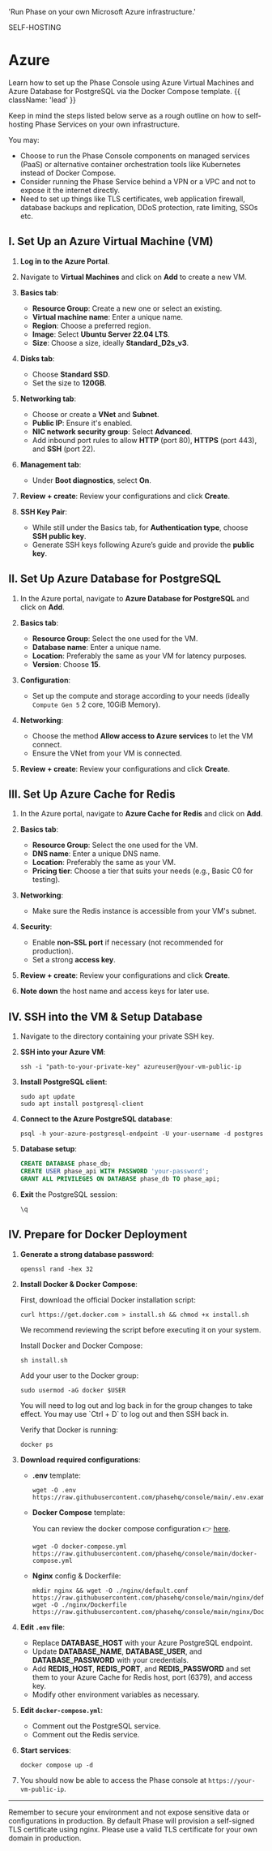 
  'Run Phase on your own Microsoft Azure infrastructure.'

<Tag variant="small">SELF-HOSTING</Tag>

# Azure

Learn how to set up the Phase Console using Azure Virtual Machines and Azure Database for PostgreSQL via the Docker Compose template. {{ className: 'lead' }}

Keep in mind the steps listed below serve as a rough outline on how to self-hosting Phase Services on your own infrastructure.

You may:

- Choose to run the Phase Console components on managed services (PaaS) or alternative container orchestration tools like Kubernetes instead of Docker Compose.
- Consider running the Phase Service behind a VPN or a VPC and not to expose it the internet directly.
- Need to set up things like TLS certificates, web application firewall, database backups and replication, DDoS protection, rate limiting, SSOs etc.

## I. Set Up an Azure Virtual Machine (VM)

1. **Log in to the Azure Portal**.

2. Navigate to **Virtual Machines** and click on **Add** to create a new VM.

3. **Basics tab**:

   - **Resource Group**: Create a new one or select an existing.
   - **Virtual machine name**: Enter a unique name.
   - **Region**: Choose a preferred region.
   - **Image**: Select **Ubuntu Server 22.04 LTS**.
   - **Size**: Choose a size, ideally **Standard_D2s_v3**.

4. **Disks tab**:

   - Choose **Standard SSD**.
   - Set the size to **120GB**.

5. **Networking tab**:

   - Choose or create a **VNet** and **Subnet**.
   - **Public IP**: Ensure it's enabled.
   - **NIC network security group**: Select **Advanced**.
   - Add inbound port rules to allow **HTTP** (port 80), **HTTPS** (port 443), and **SSH** (port 22).

6. **Management tab**:

   - Under **Boot diagnostics**, select **On**.

7. **Review + create**: Review your configurations and click **Create**.

8. **SSH Key Pair**:
   - While still under the Basics tab, for **Authentication type**, choose **SSH public key**.
   - Generate SSH keys following Azure’s guide and provide the **public key**.

## II. Set Up Azure Database for PostgreSQL

1. In the Azure portal, navigate to **Azure Database for PostgreSQL** and click on **Add**.

2. **Basics tab**:

   - **Resource Group**: Select the one used for the VM.
   - **Database name**: Enter a unique name.
   - **Location**: Preferably the same as your VM for latency purposes.
   - **Version**: Choose **15**.

3. **Configuration**:

   - Set up the compute and storage according to your needs (ideally `Compute Gen 5` 2 core, 10GiB Memory).

4. **Networking**:

   - Choose the method **Allow access to Azure services** to let the VM connect.
   - Ensure the VNet from your VM is connected.

5. **Review + create**: Review your configurations and click **Create**.

## III. Set Up Azure Cache for Redis

1. In the Azure portal, navigate to **Azure Cache for Redis** and click on **Add**.

2. **Basics tab**:

   - **Resource Group**: Select the one used for the VM.
   - **DNS name**: Enter a unique DNS name.
   - **Location**: Preferably the same as your VM.
   - **Pricing tier**: Choose a tier that suits your needs (e.g., Basic C0 for testing).

3. **Networking**:

   - Make sure the Redis instance is accessible from your VM's subnet.

4. **Security**:

   - Enable **non-SSL port** if necessary (not recommended for production).
   - Set a strong **access key**.

5. **Review + create**: Review your configurations and click **Create**.

6. **Note down** the host name and access keys for later use.

## IV. SSH into the VM & Setup Database

1. Navigate to the directory containing your private SSH key.
2. **SSH into your Azure VM**:

   ```fish
   ssh -i "path-to-your-private-key" azureuser@your-vm-public-ip
   ```

3. **Install PostgreSQL client**:

   ```fish
   sudo apt update
   sudo apt install postgresql-client
   ```

4. **Connect to the Azure PostgreSQL database**:

   ```fish
   psql -h your-azure-postgresql-endpoint -U your-username -d postgres
   ```

5. **Database setup**:

   ```sql
   CREATE DATABASE phase_db;
   CREATE USER phase_api WITH PASSWORD 'your-password';
   GRANT ALL PRIVILEGES ON DATABASE phase_db TO phase_api;
   ```

6. **Exit** the PostgreSQL session:
   ```sql
   \q
   ```

## IV. Prepare for Docker Deployment

1. **Generate a strong database password**:

   ```fish
   openssl rand -hex 32
   ```

2. **Install Docker & Docker Compose**:

   First, download the official Docker installation script:

   ```fish
   curl https://get.docker.com > install.sh && chmod +x install.sh
   ```

   We recommend reviewing the script before executing it on your system.

   Install Docker and Docker Compose:

   ```fish
   sh install.sh
   ```

   Add your user to the Docker group:

   ```fish
   sudo usermod -aG docker $USER
   ```

   <Note>
   You will need to log out and log back in for the group changes to take effect. You may use `Ctrl + D` to log out and then SSH back in.
   </Note>

   Verify that Docker is running:

   ```fish
   docker ps
   ```

3. **Download required configurations**:

   - **.env** template:

     ```fish
     wget -O .env https://raw.githubusercontent.com/phasehq/console/main/.env.example
     ```

   - **Docker Compose** template:

     You can review the docker compose configuration 👉 [here](https://github.com/phasehq/console/blob/main/docker-compose.yml).

     ```fish
     wget -O docker-compose.yml https://raw.githubusercontent.com/phasehq/console/main/docker-compose.yml
     ```

   - **Nginx** config & Dockerfile:
     ```fish
     mkdir nginx && wget -O ./nginx/default.conf https://raw.githubusercontent.com/phasehq/console/main/nginx/default.conf
     wget -O ./nginx/Dockerfile  https://raw.githubusercontent.com/phasehq/console/main/nginx/Dockerfile
     ```

4. **Edit `.env` file**:

   - Replace **DATABASE_HOST** with your Azure PostgreSQL endpoint.
   - Update **DATABASE_NAME**, **DATABASE_USER**, and **DATABASE_PASSWORD** with your credentials.
   - Add **REDIS_HOST**, **REDIS_PORT**, and **REDIS_PASSWORD** and set them to your Azure Cache for Redis host, port (6379), and access key.
   - Modify other environment variables as necessary.

5. **Edit `docker-compose.yml`**:

   - Comment out the PostgreSQL service.
   - Comment out the Redis service.

6. **Start services**:

   ```fish
   docker compose up -d
   ```

7. You should now be able to access the Phase console at `https://your-vm-public-ip`.

---

Remember to secure your environment and not expose sensitive data or configurations in production. By default Phase will provision a self-signed TLS certificate using nginx. Please use a valid TLS certificate for your own domain in production.
